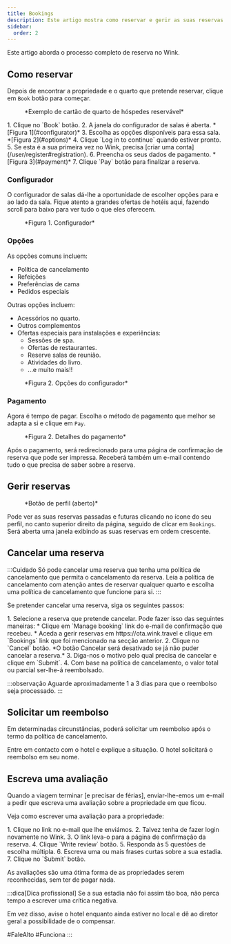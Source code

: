 ```yaml
---
title: Bookings
description: Este artigo mostra como reservar e gerir as suas reservas no Wink
sidebar:
  order: 2
---
```


Este artigo aborda o processo completo de reserva no Wink.

## Como reservar

Depois de encontrar a propriedade e o quarto que pretende reservar, clique em `Book` botão para começar.

<figure>
  <CloudinaryImage width="350" height="819" resize="scale" quality="best" alt="Cartão de quarto de hóspedes reservável" src="academy/guest-room-card" errorImage="noimage_opaque_nyrtl0.png" />

  <figcaption>*Exemplo de cartão de quarto de hóspedes reservável*</figcaption>
</figure>


<Steps>
  1. Clique no `Book` botão.
  2. A janela do configurador de salas é aberta. *[Figura 1](#configurator)*
  3. Escolha as opções disponíveis para essa sala. *[Figura 2](#options)*
  4. Clique `Log in to continue` quando estiver pronto.
  5. Se esta é a sua primeira vez no Wink, precisa [criar uma conta](/user/register#registration).
  6. Preencha os seus dados de pagamento. *[Figura 3](#payment)*
  7. Clique `Pay` botão para finalizar a reserva.
</Steps>


### Configurador

O configurador de salas dá-lhe a oportunidade de escolher opções para e ao lado da sala.
Fique atento a grandes ofertas de hotéis aqui, fazendo scroll para baixo para ver tudo o que eles oferecem.

<figure>
  <CloudinaryImage width="700" height="1176" resize="scale" quality="best" alt="Configurador de salas" src="academy/room-configurator-1" errorImage="noimage_opaque_nyrtl0.png" />

  <figcaption>*Figura 1. Configurador*</figcaption>
</figure>


### Opções

As opções comuns incluem:

* Política de cancelamento
* Refeições
* Preferências de cama
* Pedidos especiais

Outras opções incluem:

* Acessórios no quarto.
* Outros complementos
* Ofertas especiais para instalações e experiências:
  * Sessões de spa.
  * Ofertas de restaurantes.
  * Reserve salas de reunião.
  * Atividades do livro.
  * ...e muito mais!!

<figure>
  <CloudinaryImage width="700" height="1176" resize="scale" quality="best" alt="Configurador de salas" src="academy/room-configurator-2" errorImage="noimage_opaque_nyrtl0.png" />

  <figcaption>*Figura 2. Opções do configurador*</figcaption>
</figure>


### Pagamento

Agora é tempo de pagar. Escolha o método de pagamento que melhor se adapta a si e clique em `Pay`.

<figure>
  <CloudinaryImage width="700" height="1141" resize="scale" quality="best" alt="Detalhes do pagamento" src="academy/payment-modal" errorImage="noimage_opaque_nyrtl0.png" />

  <figcaption>*Figura 2. Detalhes do pagamento*</figcaption>
</figure>


Após o pagamento, será redirecionado para uma página de confirmação de reserva que pode ser impressa.
Receberá também um e-mail contendo tudo o que precisa de saber sobre a reserva.

## Gerir reservas

<figure>
  <CloudinaryImage width="350" height="404" resize="scale" quality="best" alt="Botão de conta quando autenticado" src="academy/account-button-auth-open" errorImage="noimage_opaque_nyrtl0.png" />

  <figcaption>*Botão de perfil (aberto)*</figcaption>
</figure>


Pode ver as suas reservas passadas e futuras clicando no ícone do seu perfil, no canto superior direito da página, seguido de clicar em `Bookings`.
Será aberta uma janela exibindo as suas reservas em ordem crescente.

## Cancelar uma reserva

:::Cuidado
Só pode cancelar uma reserva que tenha uma política de cancelamento que permita o cancelamento da reserva. Leia a política de cancelamento com atenção antes de reservar qualquer quarto e escolha uma política de cancelamento que funcione para si.
:::

Se pretender cancelar uma reserva, siga os seguintes passos:

<Steps>
  1. Selecione a reserva que pretende cancelar. Pode fazer isso das seguintes maneiras:
     * Clique em `Manage booking` link do e-mail de confirmação que recebeu.
     * Aceda a gerir reservas em https://ota.wink.travel e clique em `Bookings` link que foi mencionado na secção anterior.
  2. Clique no `Cancel` botão. *O botão Cancelar será desativado se já não puder cancelar a reserva.*
  3. Diga-nos o motivo pelo qual precisa de cancelar e clique em `Submit`.
  4. Com base na política de cancelamento, o valor total ou parcial ser-lhe-á reembolsado.
</Steps>


:::observação
Aguarde aproximadamente 1 a 3 dias para que o reembolso seja processado.
:::

## Solicitar um reembolso

Em determinadas circunstâncias, poderá solicitar um reembolso após o termo da política de cancelamento.

Entre em contacto com o hotel e explique a situação. O hotel solicitará o reembolso em seu nome.

## Escreva uma avaliação

Quando a viagem terminar \[e precisar de férias], enviar-lhe-emos um e-mail a pedir que escreva uma avaliação sobre a propriedade em que ficou.

Veja como escrever uma avaliação para a propriedade:

<Steps>
  1. Clique no link no e-mail que lhe enviámos.
  2. Talvez tenha de fazer login novamente no Wink.
  3. O link leva-o para a página de confirmação da reserva.
  4. Clique `Write review` botão.
  5. Responda às 5 questões de escolha múltipla.
  6. Escreva uma ou mais frases curtas sobre a sua estadia.
  7. Clique no `Submit` botão.
</Steps>


As avaliações são uma ótima forma de as propriedades serem reconhecidas, sem ter de pagar nada.

:::dica\[Dica profissional]
Se a sua estadia não foi assim tão boa, não perca tempo a escrever uma crítica negativa.

Em vez disso, avise o hotel enquanto ainda estiver no local e dê ao diretor geral a possibilidade de o compensar.

\#FaleAlto #Funciona
:::

